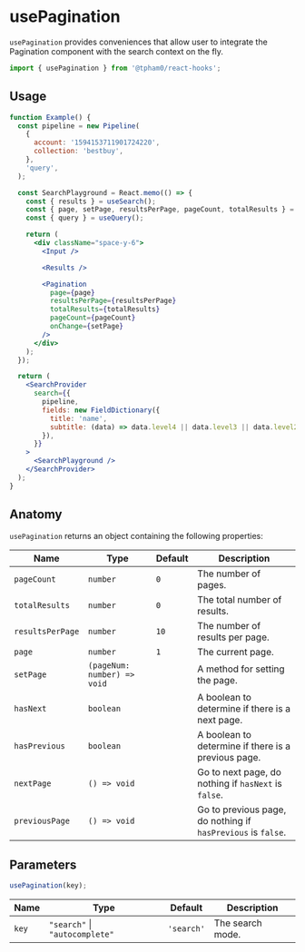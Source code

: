 
<SEO
  title="usePagination"
  scope={scopes.hooks}
  description="usePagination provides conveniences that allow user to integrate the Pagination component with the search context on the fly."
/>

# usePagination

`usePagination` provides conveniences that allow user to integrate the Pagination component with the search context on the fly.

```js
import { usePagination } from '@tpham0/react-hooks';
```

## Usage

```jsx
function Example() {
  const pipeline = new Pipeline(
    {
      account: '1594153711901724220',
      collection: 'bestbuy',
    },
    'query',
  );

  const SearchPlayground = React.memo(() => {
    const { results } = useSearch();
    const { page, setPage, resultsPerPage, pageCount, totalResults } = usePagination();
    const { query } = useQuery();

    return (
      <div className="space-y-6">
        <Input />

        <Results />

        <Pagination
          page={page}
          resultsPerPage={resultsPerPage}
          totalResults={totalResults}
          pageCount={pageCount}
          onChange={setPage}
        />
      </div>
    );
  });

  return (
    <SearchProvider
      search={{
        pipeline,
        fields: new FieldDictionary({
          title: 'name',
          subtitle: (data) => data.level4 || data.level3 || data.level2 || data.level1 || data.brand,
        }),
      }}
    >
      <SearchPlayground />
    </SearchProvider>
  );
}
```

## Anatomy

`usePagination` returns an object containing the following properties:

| Name             | Type                        | Default | Description                                                  |
| ---------------- | --------------------------- | ------- | ------------------------------------------------------------ |
| `pageCount`      | `number`                    | `0`     | The number of pages.                                         |
| `totalResults`   | `number`                    | `0`     | The total number of results.                                 |
| `resultsPerPage` | `number`                    | `10`    | The number of results per page.                              |
| `page`           | `number`                    | `1`     | The current page.                                            |
| `setPage`        | `(pageNum: number) => void` |         | A method for setting the page.                               |
| `hasNext`        | `boolean`                   |         | A boolean to determine if there is a next page.              |
| `hasPrevious`    | `boolean`                   |         | A boolean to determine if there is a previous page.          |
| `nextPage`       | `() => void`                |         | Go to next page, do nothing if `hasNext` is `false`.         |
| `previousPage`   | `() => void`                |         | Go to previous page, do nothing if `hasPrevious` is `false`. |

## Parameters

```js
usePagination(key);
```

| Name  | Type                           | Default    | Description      |
| ----- | ------------------------------ | ---------- | ---------------- |
| `key` | `"search"` \| `"autocomplete"` | `'search'` | The search mode. |
